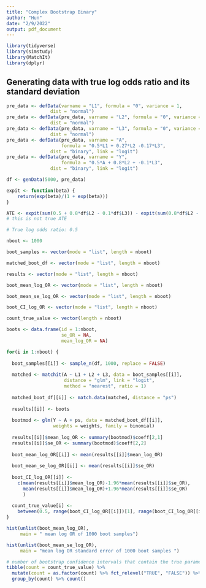```yaml
---
title: "Complex Bootstrap Binary"
author: "Hun"
date: "2/9/2022"
output: pdf_document
---
```


```r
library(tidyverse)
library(simstudy)
library(MatchIt)
library(dplyr)
```

## Generating data with true log odds ratio and its standard deviation
```r
pre_data <- defData(varname = "L1", formula = "0", variance = 1,
                dist = "normal")
pre_data <- defData(pre_data, varname = "L2", formula = "0", variance = 1,
                dist = "normal")
pre_data <- defData(pre_data, varname = "L3", formula = "0", variance = 1,
                dist = "normal")
pre_data <- defData(pre_data, varname = "A", 
                    formula = "0.5*L1 + 0.27*L2 -0.17*L3", 
                dist = "binary", link = "logit")
pre_data <- defData(pre_data, varname = "Y", 
                    formula = "0.5*A + 0.8*L2 + -0.1*L3", 
                dist = "binary", link = "logit")

df <- genData(5000, pre_data)

expit <- function(beta) {
    return(exp(beta)/(1 + exp(beta)))
}

ATE <- expit(sum(0.5 + 0.8*df$L2 - 0.1*df$L3)) - expit(sum(0.8*df$L2 - 0.1*df$L3)) 
# this is not true ATE

# True log odds ratio: 0.5
```

```r
nboot <- 1000

boot_samples <- vector(mode = "list", length = nboot)

matched_boot_df <- vector(mode = "list", length = nboot)

results <- vector(mode = "list", length = nboot)

boot_mean_log_OR <- vector(mode = "list", length = nboot)

boot_mean_se_log_OR <- vector(mode = "list", length = nboot)

boot_CI_log_OR <- vector(mode = "list", length = nboot)

count_true_value <- vector(length = nboot)

boots <- data.frame(id = 1:nboot,
                    se_OR = NA,
                    mean_log_OR = NA)

for(i in 1:nboot) {
  
  boot_samples[[i]] <- sample_n(df, 1000, replace = FALSE)
  
  matched <- matchit(A ~ L1 + L2 + L3, data = boot_samples[[i]], 
                     distance = "glm", link = "logit",
                     method = "nearest", ratio = 1)
  
  matched_boot_df[[i]] <- match.data(matched, distance = "ps")
  
  results[[i]] <- boots
  
  bootmod <- glm(Y ~ A + ps, data = matched_boot_df[[i]], 
                 weights = weights, family = binomial)
  
  results[[i]]$mean_log_OR <- summary(bootmod)$coeff[2,1]
  results[[i]]$se_OR <- summary(bootmod)$coeff[2,2]
  
  boot_mean_log_OR[[i]] <- mean(results[[i]]$mean_log_OR)
  
  boot_mean_se_log_OR[[i]] <- mean(results[[i]]$se_OR)
  
  boot_CI_log_OR[[i]] <- 
    c(mean(results[[i]]$mean_log_OR)-1.96*mean(results[[i]]$se_OR),
      mean(results[[i]]$mean_log_OR)+1.96*mean(results[[i]]$se_OR)
      )
  
  count_true_value[i] <- 
    between(0.5, range(boot_CI_log_OR[[i]])[1], range(boot_CI_log_OR[[i]])[2]) 
}

```

```r
hist(unlist(boot_mean_log_OR), 
     main = " mean log OR of 1000 boot samples")

hist(unlist(boot_mean_se_log_OR), 
     main = "mean log OR standard error of 1000 boot samples ")

# number of bootstrap confidence intervals that contain the true parameter value
tibble(count = count_true_value) %>% 
  mutate(count = as.factor(count) %>% fct_relevel("TRUE", "FALSE")) %>%
  group_by(count) %>% count()


```

